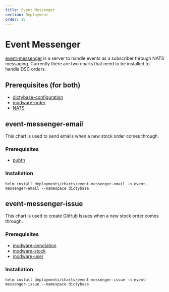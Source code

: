 ```yaml
---
title: Event Messenger
section: Deployment
order: 15
---
```


# Event Messenger

[event-messenger](https://github.com/dictyBase/event-messenger) is a server to handle events as a subscriber through NATS messaging.
Currently there are two charts that need to be installed to handle DSC orders.

## Prerequisites (for both)

- [dictybase-configuration](/deployment/dictyconfig)
- [modware-order](https://github.com/dictyBase/modware-order)
- [NATS](/deployment/nats)

## event-messenger-email

This chart is used to send emails when a new stock order comes through.

### Prerequisites

- [pubfn](https://github.com/dictybase-playground/kubeless-gofn/tree/master/publication)

### Installation

```shell
helm install deployments/charts/event-messenger-email -n event-messenger-email --namespace dictybase
```

## event-messenger-issue

This chart is used to create GitHub Issues when a new stock order comes through.

### Prerequisites

- [modware-annotation](https://github.com/dictyBase/modware-annotation)
- [modware-stock](https://github.com/dictyBase/modware-stock)
- [modware-user](https://github.com/dictyBase/modware-user)

### Installation

```shell
helm install deployments/charts/event-messenger-issue -n event-messenger-issue --namespace dictybase
```
